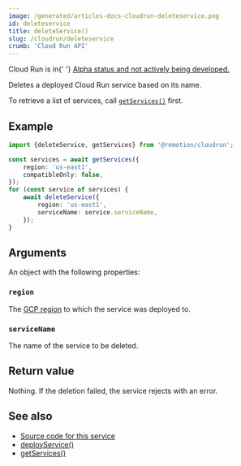 ```yaml
---
image: /generated/articles-docs-cloudrun-deleteservice.png
id: deleteservice
title: deleteService()
slug: /cloudrun/deleteservice
crumb: 'Cloud Run API'
---
```


<ExperimentalBadge>
	<p>
		Cloud Run is in{' '}
		<a href="/docs/cloudrun/status">
			Alpha status and not actively being developed.
		</a>
	</p>
</ExperimentalBadge>

Deletes a deployed Cloud Run service based on its name.

To retrieve a list of services, call [`getServices()`](/docs/cloudrun/getservices) first.

## Example

```ts twoslash
import {deleteService, getServices} from '@remotion/cloudrun';

const services = await getServices({
	region: 'us-east1',
	compatibleOnly: false,
});
for (const service of services) {
	await deleteService({
		region: 'us-east1',
		serviceName: service.serviceName,
	});
}
```

## Arguments

An object with the following properties:

### `region`

The [GCP region](/docs/cloudrun/region-selection) to which the service was deployed to.

### `serviceName`

The name of the service to be deleted.

## Return value

Nothing. If the deletion failed, the service rejects with an error.

## See also

- [Source code for this service](https://github.com/remotion-dev/remotion/blob/main/packages/cloudrun/src/api/delete-service.ts)
- [deployService()](/docs/cloudrun/deployservice)
- [getServices()](/docs/cloudrun/getservices)

